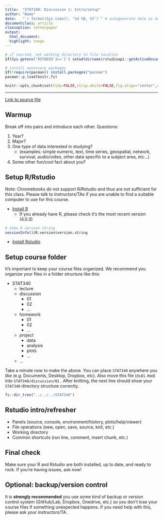 ```yaml
---
title:  "STAT340: Discussion 1: Intro/setup"
author: "Name"
date:   "`r format(Sys.time(), '%d %B, %Y')`" # autogenerate date as date of last knit
documentclass: article
classoption: letterpaper
output:
  html_document:
  highlight: tango
---
```


```r
# if sourced, set working directory to file location
if(Sys.getenv('RSTUDIO')=='1') setwd(dirname(rstudioapi::getActiveDocumentContext()$path))

# install necessary packages
if(!require(pacman)) install.packages("pacman")
pacman::p_load(knitr,fs)

knitr::opts_chunk$set(tidy=FALSE,strip.white=FALSE,fig.align="center",comment=" #")
```

---

[Link to source file](ds01.Rmd)

## Warmup

Break off into pairs and introduce each other. Questions:

1. Year?
1. Major?
1. One type of data interested in studying?
   - (examples: simple numeric, text, time series, geospatial, network, survival, audio/video, other data specific to a subject area, etc...)
1. Some other fun/cool fact about you?

## Setup R/Rstudio

Note: Chromebooks do not support R/Rstudio and thus are not sufficient for this class. Please talk to instructors/TAs if you are unable to find a suitable computer to use for this course.

- [Install R](https://cloud.r-project.org/)
   - If you already have R, please check it's the most recent version (4.0.3)

```r
# show R version string
sessionInfo()$R.version$version.string
```

- [Install Rstudio](https://rstudio.com/products/rstudio/download/#download)

## Setup course folder

It's important to keep your course files organized. We recommend you organize your files in a folder structure like this:

 - STAT340
   - lecture
   - discussion
     - 01
     - 02
     - ...
   - homework
     - 01
     - 02
     - ...
   - project
     - data
     - analysis
     - plots
     - ...
   - ...

Take a minute now to make the above. You can place `STAT340` anywhere you like (e.g. Documents, Desktop, Dropbox, etc). Also move this file (`ds01.Rmd`) into `STAT340/discussion/01` . After knitting, the next line should show your `STAT340` directory structure correctly.

```r
fs::dir_tree("../../../STAT340")
```

## Rstudio intro/refresher

 - Panels (source, console, environment/history, plots/help/viewer)
 - File operations (new, open, save, source, knit, etc.)
 - Working directory
 - Common shortcuts (run line, comment, insert chunk, etc.)

## Final check

Make sure your R and Rstudio are both installed, up to date, and ready to rock. If you're having issues, ask now!

## Optional: backup/version control

It is **strongly recommended** you use some kind of backup or version control system (GitHub/Lab, Dropbox, Onedrive, etc.) so you don't lose your course files if something unexpected happens. If you need help with this, please ask your instructors/TA.